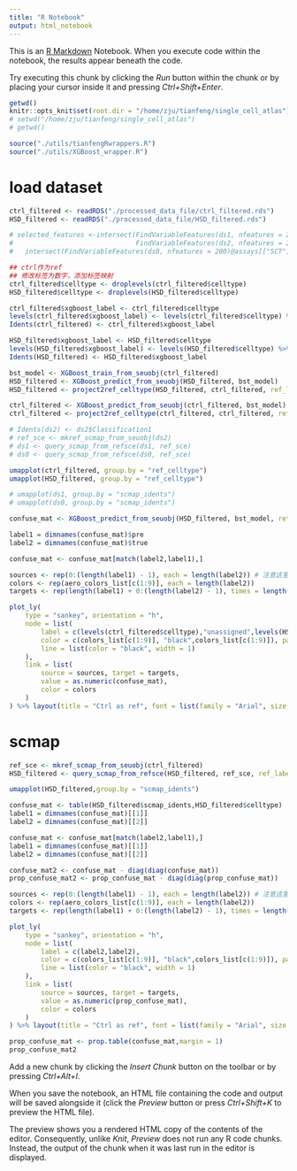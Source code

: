 ```yaml
---
title: "R Notebook"
output: html_notebook
---
```


This is an [R Markdown](http://rmarkdown.rstudio.com) Notebook. When you execute code within the notebook, the results appear beneath the code. 

Try executing this chunk by clicking the *Run* button within the chunk or by placing your cursor inside it and pressing *Ctrl+Shift+Enter*. 

```r
getwd()
knitr::opts_knit$set(root.dir = "/home/zju/tianfeng/single_cell_atlas")
# setwd("/home/zju/tianfeng/single_cell_atlas")
# getwd()
```

```r
source("./utils/tianfengRwrappers.R")
source("./utils/XGBoost_wrapper.R")
```

# load dataset
```r
ctrl_filtered <- readRDS("./processed_data_file/ctrl_filtered.rds")
HSD_filtered <- readRDS("./processed_data_file/HSD_filtered.rds")
```


```r
# selected_features <-intersect(FindVariableFeatures(ds1, nfeatures = 200)@assays[["SCT"]]@var.features,
#                               FindVariableFeatures(ds2, nfeatures = 200)@assays[["SCT"]]@var.features) %>%
#   intersect(FindVariableFeatures(ds0, nfeatures = 200)@assays[["SCT"]]@var.features)

## ctrl作为ref
## 修改标签为数字，添加标签映射
ctrl_filtered$celltype <- droplevels(ctrl_filtered$celltype)
HSD_filtered$celltype <- droplevels(HSD_filtered$celltype)

ctrl_filtered$xgboost_label <- ctrl_filtered$celltype
levels(ctrl_filtered$xgboost_label) <- levels(ctrl_filtered$celltype) %>% length() %>% seq(.)-1
Idents(ctrl_filtered) <- ctrl_filtered$xgboost_label

HSD_filtered$xgboost_label <- HSD_filtered$celltype
levels(HSD_filtered$xgboost_label) <- levels(HSD_filtered$celltype) %>% length() %>% seq(.)-1
Idents(HSD_filtered) <- HSD_filtered$xgboost_label

bst_model <- XGBoost_train_from_seuobj(ctrl_filtered)
HSD_filtered <- XGBoost_predict_from_seuobj(HSD_filtered, bst_model)
HSD_filtered <- project2ref_celltype(HSD_filtered, ctrl_filtered, ref_labels = c("xgboost_label","celltype"))

ctrl_filtered <- XGBoost_predict_from_seuobj(ctrl_filtered, bst_model)
ctrl_filtered <- project2ref_celltype(ctrl_filtered, ctrl_filtered, ref_labels = c("xgboost_label","celltype"))

# Idents(ds2) <- ds2$Classification1
# ref_sce <- mkref_scmap_from_seuobj(ds2)
# ds1 <- query_scmap_from_refsce(ds1, ref_sce)
# ds0 <- query_scmap_from_refsce(ds0, ref_sce)

umapplot(ctrl_filtered, group.by = "ref_celltype")
umapplot(HSD_filtered, group.by = "ref_celltype")

# umapplot(ds1, group.by = "scmap_idents")
# umapplot(ds0, group.by = "scmap_idents")
```
```r
confuse_mat <- XGBoost_predict_from_seuobj(HSD_filtered, bst_model, return_confuse_matrix = T)

label1 = dimnames(confuse_mat)$pre
label2 = dimnames(confuse_mat)$true

confuse_mat <- confuse_mat[match(label2,label1),]

sources <- rep(0:(length(label1) - 1), each = length(label2)) # 注意这里的each和times的区别
colors <- rep(aero_colors_list[c(1:9)], each = length(label2))
targets <- rep(length(label1) + 0:(length(label2) - 1), times = length(label1))

plot_ly(
    type = "sankey", orientation = "h",
    node = list(
        label = c(levels(ctrl_filtered$celltype),"unassigned",levels(HSD_filtered$celltype)),
        color = c(colors_list[c(1:9)], "black",colors_list[c(1:9)]), pad = 15, thickness = 30,
        line = list(color = "black", width = 1)
    ),
    link = list(
        source = sources, target = targets,
        value = as.numeric(confuse_mat),
        color = colors
    )
) %>% layout(title = "Ctrl as ref", font = list(family = "Arial", size = 20, color = "black"))
```

# scmap
```r
ref_sce <- mkref_scmap_from_seuobj(ctrl_filtered)
HSD_filtered <- query_scmap_from_refsce(HSD_filtered, ref_sce, ref_labels = 'celltype')
```


```r
umapplot(HSD_filtered,group.by = "scmap_idents")
```
```r
confuse_mat <- table(HSD_filtered$scmap_idents,HSD_filtered$celltype)
label1 = dimnames(confuse_mat)[[1]]
label2 = dimnames(confuse_mat)[[2]]

confuse_mat <- confuse_mat[match(label2,label1),]
label1 = dimnames(confuse_mat)[[1]]
label2 = dimnames(confuse_mat)[[2]]

confuse_mat2 <- confuse_mat - diag(diag(confuse_mat))
prop_confuse_mat2 <- prop_confuse_mat - diag(diag(prop_confuse_mat))

sources <- rep(0:(length(label1) - 1), each = length(label2)) # 注意这里的each和times的区别
colors <- rep(aero_colors_list[c(1:9)], each = length(label2))
targets <- rep(length(label1) + 0:(length(label2) - 1), times = length(label1))

plot_ly(
    type = "sankey", orientation = "h",
    node = list(
        label = c(label2,label2),
        color = c(colors_list[c(1:9)], "black",colors_list[c(1:9)]), pad = 15, thickness = 30,
        line = list(color = "black", width = 1)
    ),
    link = list(
        source = sources, target = targets,
        value = as.numeric(prop_confuse_mat),
        color = colors
    )
) %>% layout(title = "Ctrl as ref", font = list(family = "Arial", size = 20, color = "black"))
```
```r
prop_confuse_mat <- prop.table(confuse_mat,margin = 1)
prop_confuse_mat2
```

Add a new chunk by clicking the *Insert Chunk* button on the toolbar or by pressing *Ctrl+Alt+I*.

When you save the notebook, an HTML file containing the code and output will be saved alongside it (click the *Preview* button or press *Ctrl+Shift+K* to preview the HTML file).

The preview shows you a rendered HTML copy of the contents of the editor. Consequently, unlike *Knit*, *Preview* does not run any R code chunks. Instead, the output of the chunk when it was last run in the editor is displayed.